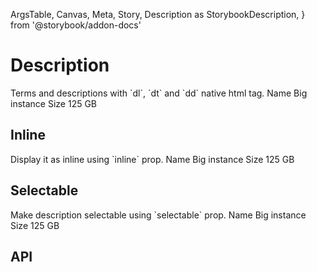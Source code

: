   ArgsTable,
  Canvas,
  Meta,
  Story,
  Description as StorybookDescription,
} from '@storybook/addon-docs'

<Meta title="Components/Description" component={Description} />

# Description

<StorybookDescription>
  Terms and descriptions with `dl`, `dt` and `dd` native html tag.
</StorybookDescription>

<Canvas>
  <Story name="Basic">
    <Description>
      <Description.Term>Name</Description.Term>
      <Description.Desc>Big instance</Description.Desc>
      <Description.Term>Size</Description.Term>
      <Description.Desc>125 GB</Description.Desc>
    </Description>
  </Story>
</Canvas>

## Inline

<StorybookDescription>
  Display it as inline using `inline` prop.
</StorybookDescription>

<Canvas>
  <Story name="Inline">
    <Description inline>
      <Description.Term>Name</Description.Term>
      <Description.Desc>Big instance</Description.Desc>
      <Description.Term>Size</Description.Term>
      <Description.Desc>125 GB</Description.Desc>
    </Description>
  </Story>
</Canvas>

## Selectable

<StorybookDescription>
  Make description selectable using `selectable` prop.
</StorybookDescription>

<Canvas>
  <Story name="Selectable">
    <Description inline selectable>
      <Description.Term>Name</Description.Term>
      <Description.Desc>Big instance</Description.Desc>
      <Description.Term>Size</Description.Term>
      <Description.Desc>125 GB</Description.Desc>
    </Description>
  </Story>
</Canvas>

## API

<ArgsTable of={Description} />
